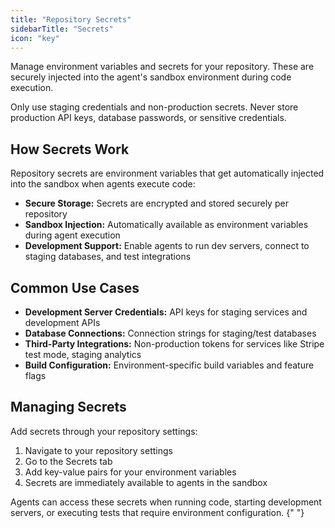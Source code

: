 ```yaml
---
title: "Repository Secrets"
sidebarTitle: "Secrets"
icon: "key"
---
```


Manage environment variables and secrets for your repository. These are securely injected into the agent's sandbox environment during code execution.

<Warning>
  Only use staging credentials and non-production secrets. Never store
  production API keys, database passwords, or sensitive credentials.
</Warning>

## How Secrets Work

Repository secrets are environment variables that get automatically injected into the sandbox when agents execute code:

- **Secure Storage:** Secrets are encrypted and stored securely per repository
- **Sandbox Injection:** Automatically available as environment variables during agent execution
- **Development Support:** Enable agents to run dev servers, connect to staging databases, and test integrations

## Common Use Cases

- **Development Server Credentials:** API keys for staging services and development APIs
- **Database Connections:** Connection strings for staging/test databases
- **Third-Party Integrations:** Non-production tokens for services like Stripe test mode, staging analytics
- **Build Configuration:** Environment-specific build variables and feature flags

## Managing Secrets

Add secrets through your repository settings:

1. Navigate to your repository settings
2. Go to the Secrets tab
3. Add key-value pairs for your environment variables
4. Secrets are immediately available to agents in the sandbox

<Note>
  Agents can access these secrets when running code, starting development
  servers, or executing tests that require environment configuration.
</Note>{" "}
